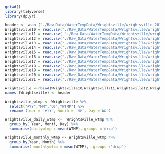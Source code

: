 ```r
getwd()
library(tidyverse)
library(dplyr)

header <- scan ("./Raw_Data/WaterTempData/Wrightsville/wrightsville_2010.csv", nlines = 1,sep=",", what =character())
Wrightsville10 = read.csv("./Raw_Data/WaterTempData/Wrightsville/wrightsville_2010.csv",sep = ",", header = F, skip=2)
Wrightsville11 = read.csv( "./Raw_Data/WaterTempData/Wrightsville/wrightsville_2011.csv",sep = ",", header = F, skip=2)
Wrightsville12 = read.csv("./Raw_Data/WaterTempData/Wrightsville/wrightsville_2012.csv",sep = ",", header = F, skip=2)
Wrightsville13 = read.csv("./Raw_Data/WaterTempData/Wrightsville/wrightsville_2013.csv",sep = ",", header = F, skip=2)
Wrightsville14 = read.csv("./Raw_Data/WaterTempData/Wrightsville/wrightsville_2014.csv",sep = ",", header = F, skip=2) 
Wrightsville15 = read.csv("./Raw_Data/WaterTempData/Wrightsville/wrightsville_2015.csv",sep = ",", header = F, skip=2)
Wrightsville16 = read.csv("./Raw_Data/WaterTempData/Wrightsville/wrightsville_2016.csv",sep = ",", header = F, skip=2)
Wrightsville17 = read.csv("./Raw_Data/WaterTempData/Wrightsville/wrightsville_2017.csv",sep = ",", header = F, skip=2)
Wrightsville18 = read.csv("./Raw_Data/WaterTempData/Wrightsville/wrightsville_2018.csv",sep = ",", header = F, skip=2)
Wrightsville19 = read.csv("./Raw_Data/WaterTempData/Wrightsville/wrightsville_2019.csv",sep = ",", header = F, skip=2)
Wrightsville20 = read.csv("./Raw_Data/WaterTempData/Wrightsville/wrightsville_2020.csv",sep = ",", header = F, skip=2)
Wrightsville21 = read.csv("./Raw_Data/WaterTempData/Wrightsville/wrightsville_2021.csv",sep = ",", header = F, skip=2)

Wrightsville <-rbind(Wrightsville10,Wrightsville11,Wrightsville12,Wrightsville13,Wrightsville14,Wrightsville15, Wrightsville16, Wrightsville17, Wrightsville18, Wrightsville19, Wrightsville20,Wrightsville21)
names (Wrightsville) <- header
```

```r

Wrightsville_wtmp <- Wrightsville %>% 
  select("#YY","MM","DD","WTMP") %>% 
  rename (Year = "#YY", Month = "MM", Day ="DD")

Wrightsville_daily_wtmp <-  Wrightsville_wtmp %>% 
  group_by( Year, Month, Day) %>% 
  summarise(dailywtmp = mean(WTMP),.groups ='drop')

Wrightsville_monthly_wtmp <- Wrightsville_wtmp %>% 
  group_by(Year, Month) %>% 
  summarise( monthlywtmp = mean(WTMP), .groups ='drop')
```

